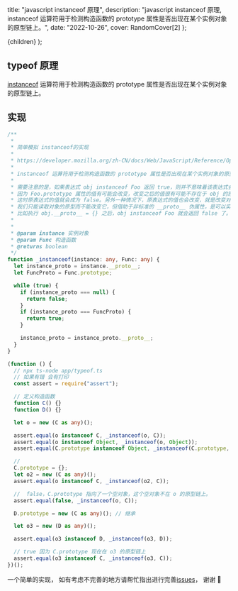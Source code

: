 
  title: "javascript instanceof 原理",
  description:
    "javascript instanceof 原理, instanceof 运算符用于检测构造函数的 prototype 属性是否出现在某个实例对象的原型链上。",
  date: "2022-10-26",
  cover: RandomCover[2]
};

  <MDXContentCom meta={meta}>{children}</MDXContentCom>
);

## typeof 原理

[instanceof](https://developer.mozilla.org/zh-CN/docs/Web/JavaScript/Reference/Operators/instanceof) 运算符用于检测构造函数的 prototype 属性是否出现在某个实例对象的原型链上。

## 实现

```ts
/**
 *
 * 简单模拟 instanceof的实现
 *
 * https://developer.mozilla.org/zh-CN/docs/Web/JavaScript/Reference/Operators/instanceof
 *
 * instanceof 运算符用于检测构造函数的 prototype 属性是否出现在某个实例对象的原型链上。
 *
 * 需要注意的是，如果表达式 obj instanceof Foo 返回 true，则并不意味着该表达式会永远返回 true，
 * 因为 Foo.prototype 属性的值有可能会改变，改变之后的值很有可能不存在于 obj 的原型链上，
 * 这时原表达式的值就会成为 false。另外一种情况下，原表达式的值也会改变，就是改变对象 obj 的原型链的情况，虽然在目前的 ES 规范中，
 * 我们只能读取对象的原型而不能改变它，但借助于非标准的 __proto__ 伪属性，是可以实现的。
 * 比如执行 obj.__proto__ = {} 之后，obj instanceof Foo 就会返回 false 了。
 *
 *
 * @param instance 实例对象
 * @param Func 构造函数
 * @returns boolean
 */
function _instanceof(instance: any, Func: any) {
  let instance_proto = instance.__proto__;
  let FuncProto = Func.prototype;

  while (true) {
    if (instance_proto === null) {
      return false;
    }
    if (instance_proto === FuncProto) {
      return true;
    }

    instance_proto = instance_proto.__proto__;
  }
}

(function () {
  // npx ts-node app/typeof.ts
  // 如果有错 会有打印
  const assert = require("assert");

  // 定义构造函数
  function C() {}
  function D() {}

  let o = new (C as any)();

  assert.equal(o instanceof C, _instanceof(o, C));
  assert.equal(o instanceof Object, _instanceof(o, Object));
  assert.equal(C.prototype instanceof Object, _instanceof(C.prototype, Object));

  //
  C.prototype = {};
  let o2 = new (C as any)();
  assert.equal(o instanceof C, _instanceof(o2, C));

  //  false，C.prototype 指向了一个空对象，这个空对象不在 o 的原型链上。
  assert.equal(false, _instanceof(o, C));

  D.prototype = new (C as any)(); // 继承

  let o3 = new (D as any)();

  assert.equal(o3 instanceof D, _instanceof(o3, D));

  // true 因为 C.prototype 现在在 o3 的原型链上
  assert.equal(o3 instanceof C, _instanceof(o3, C));
})();
```

一个简单的实现， 如有考虑不完善的地方请帮忙指出进行完善[issues](https://github.com/freeshineit/freeshineit.github.io/issues)， 谢谢 🙏
